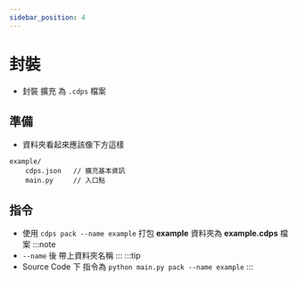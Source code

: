 ```yaml
---
sidebar_position: 4
---
```


# 封裝
- 封裝 擴充 為 `.cdps` 檔案

## 準備
- 資料夾看起來應該像下方這樣
```
example/
    cdps.json   // 擴充基本資訊
    main.py     // 入口點
```

## 指令
- 使用 `cdps pack --name example` 打包 **example** 資料夾為 **example.cdps** 檔案
:::note
- `--name` 後 帶上資料夾名稱
:::
:::tip
- Source Code 下 指令為 `python main.py pack --name example`
:::